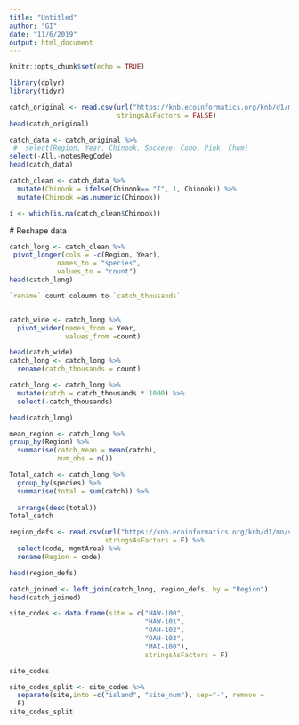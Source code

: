 ```yaml
---
title: "Untitled"
author: "GI"
date: "11/6/2019"
output: html_document
---
```


```r
knitr::opts_chunk$set(echo = TRUE)
```

```r
library(dplyr)
library(tidyr)
```


```r

catch_original <- read.csv(url("https://knb.ecoinformatics.org/knb/d1/mn/v2/object/df35b.302.1",method = "libcurl"),
                           stringsAsFactors = FALSE)
head(catch_original)
```
```r
catch_data <- catch_original %>% 
 #  select(Region, Year, Chinook, Sockeye, Coho, Pink, Chum)
select(-All,-notesRegCode)
head(catch_data)
```

```r
catch_clean <- catch_data %>% 
  mutate(Chinook = ifelse(Chinook== "I", 1, Chinook)) %>% 
  mutate(Chinook =as.numeric(Chinook))


```
```r

i <- which(is.na(catch_clean$Chinook))
```




 # Reshape data
```r
catch_long <- catch_clean %>% 
 pivot_longer(cols = -c(Region, Year),
            names_to = "species",
            values_to = "count")
head(catch_long)

`rename` count coloumn to `catch_thousands`
```
```r
```
```r
catch_wide <- catch_long %>% 
  pivot_wider(names_from = Year,
              values_from =count)

head(catch_wide)
catch_long <- catch_long %>% 
  rename(catch_thousands = count)
```
 
```r
catch_long <- catch_long %>% 
  mutate(catch = catch_thousands * 1000) %>% 
  select(-catch_thousands)

head(catch_long)
```


```r
mean_region <- catch_long %>% 
group_by(Region) %>% 
  summarise(catch_mean = mean(catch),
            num_obs = n())
```


```r

Total_catch <- catch_long %>% 
  group_by(species) %>% 
  summarise(total = sum(catch)) %>%
  
  arrange(desc(total))
Total_catch


```
 
 
 
```r
region_defs <- read.csv(url("https://knb.ecoinformatics.org/knb/d1/mn/v2/object/df35b.303.1",method ="libcurl"),
                        stringsAsFactors = F) %>% 
  select(code, mgmtArea) %>% 
  rename(Region = code)

head(region_defs)
```


```r
catch_joined <- left_join(catch_long, region_defs, by = "Region")
head(catch_joined)
```

 
```r
site_codes <- data.frame(site = c("HAW-100",
                                  "HAW-101",
                                  "OAH-102",
                                  "OAH-103",
                                  "MAI-100"),
                                  stringsAsFactors = F)

site_codes
```



```r
site_codes_split <- site_codes %>% 
  separate(site,into =c("island", "site_num"), sep="-", remove =
  F)
site_codes_split

``` 
 